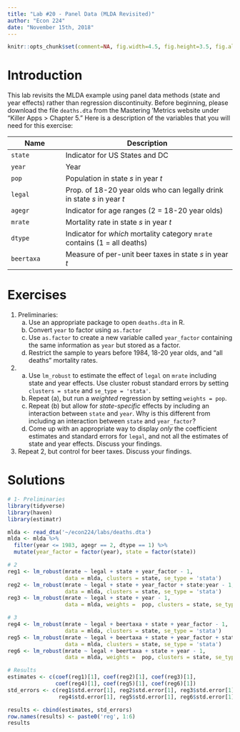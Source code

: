```yaml
---
title: "Lab #20 - Panel Data (MLDA Revisited)"
author: "Econ 224"
date: "November 15th, 2018"
---
```


<!-- knitr global options -->
```r
knitr::opts_chunk$set(comment=NA, fig.width=4.5, fig.height=3.5, fig.align = 'center')
```

# Introduction 
This lab revisits the MLDA example using panel data methods (state and year effects) rather than regression discontinuity.
Before beginning, please download the file `deaths.dta` from the Mastering 'Metrics website under "Killer Apps > Chapter 5."
Here is a description of the variables that you will need for this exercise:


| Name | Description |
|---------------|-----------------------------------------------|
| `state` | Indicator for US States and DC |
| `year` | Year |
| `pop` | Population in state $s$ in year $t$ |
| `legal` | Prop. of 18-20 year olds who can legally drink in state $s$ in year $t$ |
| `agegr` | Indicator for age ranges (2 = 18-20 year olds) |
| `mrate` | Mortality rate in state $s$ in year $t$ |
| `dtype` | Indicator for *which* mortality category `mrate` contains (1 = all deaths) |
| `beertaxa` | Measure of per-unit beer taxes in state $s$ in year $t$ |

# Exercises

1. Preliminaries:
      (a) Use an appropriate package to open `deaths.dta` in R.
      (b) Convert `year` to factor using `as.factor` 
      (c) Use `as.factor` to create a new variable called `year_factor` containing the same information as `year` but stored as a factor.  
      (d) Restrict the sample to years before 1984, 18-20 year olds, and "all deaths" mortality rates.
2.   
      (a) Use `lm_robust` to estimate the effect of `legal` on `mrate` including state and year effects. Use cluster robust standard errors by setting `clusters = state` and `se_type = 'stata'`. 
      (b) Repeat (a), but run a *weighted* regression by setting `weights = pop`.
      (c) Repeat (b) but allow for *state-specific* effects by including an interaction between `state` and `year`. Why is this different from including an interaction between `state` and `year_factor`?
      (d) Come up with an appropriate way to display *only* the coefficient estimates and standard errors for `legal`, and not all the estimates of state and year effects. Discuss your findings.

3. Repeat 2, but control for beer taxes. Discuss your findings.


# Solutions
<!-- ANS_START -->
```r

# 1- Preliminaries
library(tidyverse)
library(haven)
library(estimatr)

mlda <- read_dta('~/econ224/labs/deaths.dta')
mlda <- mlda %>%
  filter(year <= 1983, agegr == 2, dtype == 1) %>%
  mutate(year_factor = factor(year), state = factor(state))

# 2
reg1 <- lm_robust(mrate ~ legal + state + year_factor - 1, 
                  data = mlda, clusters = state, se_type = 'stata')
reg2 <- lm_robust(mrate ~ legal + state + year_factor + state:year - 1, 
                  data = mlda, clusters = state, se_type = 'stata')
reg3 <- lm_robust(mrate ~ legal + state + year - 1, 
                  data = mlda, weights =  pop, clusters = state, se_type = 'stata')

# 3
reg4 <- lm_robust(mrate ~ legal + beertaxa + state + year_factor - 1, 
                  data = mlda, clusters = state, se_type = 'stata')
reg5 <- lm_robust(mrate ~ legal + beertaxa + state + year_factor + state:year - 1, 
                  data = mlda, clusters = state, se_type = 'stata')
reg6 <- lm_robust(mrate ~ legal + beertaxa + state + year - 1, 
                  data = mlda, weights =  pop, clusters = state, se_type = 'stata')

# Results
estimates <- c(coef(reg1)[1], coef(reg2)[1], coef(reg3)[1],
               coef(reg4)[1], coef(reg5)[1], coef(reg6)[1])
std_errors <- c(reg1$std.error[1], reg2$std.error[1], reg3$std.error[1],
                reg4$std.error[1], reg5$std.error[1], reg6$std.error[1])

results <- cbind(estimates, std_errors)
row.names(results) <- paste0('reg', 1:6)
results
```
<!-- ANS_END -->
